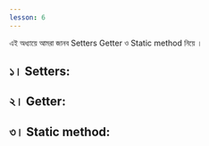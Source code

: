 ```yaml
---
lesson: 6
---
```


 এই অধ্যায়ে আমরা জানব Setters Getter  ও  Static method    নিয়ে । 

##  ১। Setters:

 ## ২। Getter: 
 
 ## ৩। Static method: 

